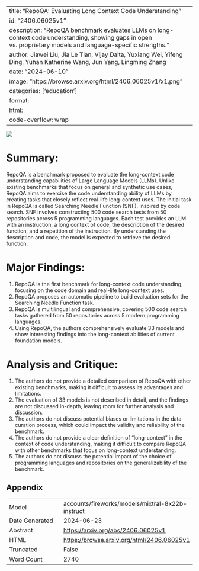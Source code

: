 
---
title: "RepoQA: Evaluating Long Context Code Understanding"
id: "2406.06025v1"
description: "RepoQA benchmark evaluates LLMs on long-context code understanding, showing gaps in open vs. proprietary models and language-specific strengths."
author: Jiawei Liu, Jia Le Tian, Vijay Daita, Yuxiang Wei, Yifeng Ding, Yuhan Katherine Wang, Jun Yang, Lingming Zhang
date: "2024-06-10"
image: "https://browse.arxiv.org/html/2406.06025v1/x1.png"
categories: ['education']
format:
  html:
    code-overflow: wrap
---

![](https://browse.arxiv.org/html/2406.06025v1/x1.png)

# Summary:
RepoQA is a benchmark proposed to evaluate the long-context code understanding capabilities of Large Language Models (LLMs). Unlike existing benchmarks that focus on general and synthetic use cases, RepoQA aims to exercise the code understanding ability of LLMs by creating tasks that closely reflect real-life long-context uses. The initial task in RepoQA is called Searching Needle Function (SNF), inspired by code search. SNF involves constructing 500 code search tests from 50 repositories across 5 programming languages. Each test provides an LLM with an instruction, a long context of code, the description of the desired function, and a repetition of the instruction. By understanding the description and code, the model is expected to retrieve the desired function.

# Major Findings:
1. RepoQA is the first benchmark for long-context code understanding, focusing on the code domain and real-life long-context uses.
2. RepoQA proposes an automatic pipeline to build evaluation sets for the Searching Needle Function task.
3. RepoQA is multilingual and comprehensive, covering 500 code search tasks gathered from 50 repositories across 5 modern programming languages.
4. Using RepoQA, the authors comprehensively evaluate 33 models and show interesting findings into the long-context abilities of current foundation models.

# Analysis and Critique:
1. The authors do not provide a detailed comparison of RepoQA with other existing benchmarks, making it difficult to assess its advantages and limitations.
2. The evaluation of 33 models is not described in detail, and the findings are not discussed in-depth, leaving room for further analysis and discussion.
3. The authors do not discuss potential biases or limitations in the data curation process, which could impact the validity and reliability of the benchmark.
4. The authors do not provide a clear definition of "long-context" in the context of code understanding, making it difficult to compare RepoQA with other benchmarks that focus on long-context understanding.
5. The authors do not discuss the potential impact of the choice of programming languages and repositories on the generalizability of the benchmark.

## Appendix

|          |          |
|----------|----------|
| Model     | accounts/fireworks/models/mixtral-8x22b-instruct       |
| Date Generated     | 2024-06-23       |
| Abstract | [https://arxiv.org/abs/2406.06025v1](https://arxiv.org/abs/2406.06025v1)        |
| HTML     | [https://browse.arxiv.org/html/2406.06025v1](https://browse.arxiv.org/html/2406.06025v1)       |
| Truncated       | False       |
| Word Count       | 2740       |